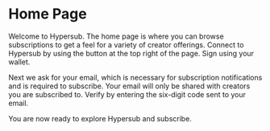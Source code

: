 # Home Page

Welcome to Hypersub. The home page is where you can browse subscriptions to get a feel for a variety of creator offerings. Connect to Hypersub by using the button at the top right of the page. Sign using your wallet.

Next we ask for your email, which is necessary for subscription notifications and is required to subscribe. Your email will only be shared with creators you are subscribed to. Verify by entering the six-digit code sent to your email.

You are now ready to explore Hypersub and subscribe.
